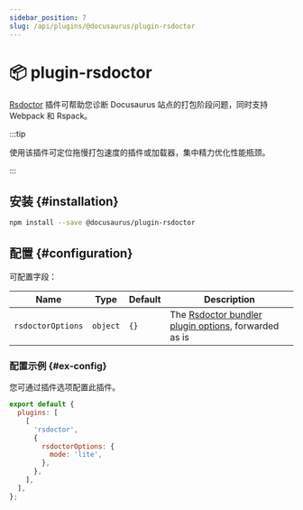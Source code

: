 ```yaml
---
sidebar_position: 7
slug: /api/plugins/@docusaurus/plugin-rsdoctor
---
```


# 📦 plugin-rsdoctor


[Rsdoctor](https://rsdoctor.dev/) 插件可帮助您诊断 Docusaurus 站点的打包阶段问题，同时支持 Webpack 和 Rspack。

:::tip

使用该插件可定位拖慢打包速度的插件或加载器，集中精力优化性能瓶颈。

:::

## 安装 {#installation}

```bash npm2yarn
npm install --save @docusaurus/plugin-rsdoctor
```

## 配置 {#configuration}

可配置字段：

<APITable>

| Name | Type | Default | Description |
| --- | --- | --- | --- |
| `rsdoctorOptions` | `object` | `{}` | The [Rsdoctor bundler plugin options](https://rsdoctor.dev/config/options/options), forwarded as is |

</APITable>

### 配置示例 {#ex-config}

您可通过插件选项配置此插件。

```js title="docusaurus.config.js"
export default {
  plugins: [
    [
      'rsdoctor',
      {
        rsdoctorOptions: {
          mode: 'lite',
        },
      },
    ],
  ],
};
```